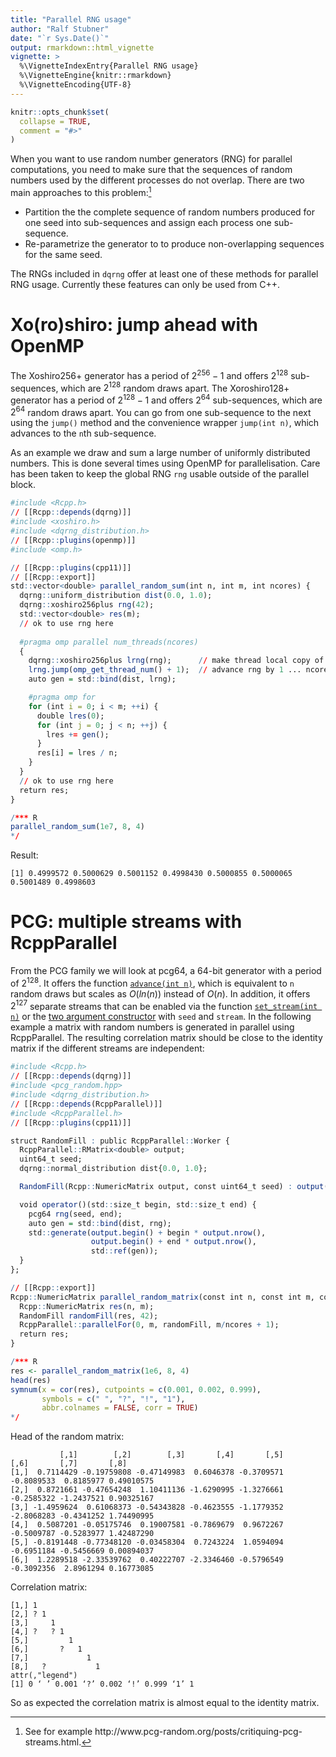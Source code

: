 ```yaml
---
title: "Parallel RNG usage"
author: "Ralf Stubner"
date: "`r Sys.Date()`"
output: rmarkdown::html_vignette
vignette: >
  %\VignetteIndexEntry{Parallel RNG usage}
  %\VignetteEngine{knitr::rmarkdown}
  %\VignetteEncoding{UTF-8}
---
```


```r
knitr::opts_chunk$set(
  collapse = TRUE,
  comment = "#>"
)
```

When you want to use random number generators (RNG) for parallel computations, you need to make sure that the sequences of random numbers used by the different processes do not overlap.
There are two main approaches to this problem:^[See for example http://www.pcg-random.org/posts/critiquing-pcg-streams.html.]

* Partition the the complete sequence of random numbers produced for one seed into sub-sequences and assign each process one sub-sequence.
* Re-parametrize the generator to to produce non-overlapping sequences for the same seed.

The RNGs included in `dqrng` offer at least one of these methods for parallel RNG usage.
Currently these features can only be used from C++.

# Xo(ro)shiro: jump ahead with OpenMP

The Xoshiro256+ generator has a period of $2^{256} -1$ and offers $2^{128}$ sub-sequences, which are $2^{128}$ random draws apart.
The Xoroshiro128+ generator has a period of $2^{128} -1$ and offers $2^{64}$ sub-sequences, which are $2^{64}$ random draws apart. 
You can go from one sub-sequence to the next using the `jump()` method and the convenience wrapper `jump(int n)`, which  advances to the `n`th sub-sequence.

As an example we draw and sum a large number of uniformly distributed numbers.
This is done several times using OpenMP for parallelisation.
Care has been taken to keep the global RNG `rng` usable outside of the parallel block.

```r
#include <Rcpp.h>
// [[Rcpp::depends(dqrng)]]
#include <xoshiro.h>
#include <dqrng_distribution.h>
// [[Rcpp::plugins(openmp)]]
#include <omp.h>

// [[Rcpp::plugins(cpp11)]]
// [[Rcpp::export]]
std::vector<double> parallel_random_sum(int n, int m, int ncores) {
  dqrng::uniform_distribution dist(0.0, 1.0);
  dqrng::xoshiro256plus rng(42);
  std::vector<double> res(m);
  // ok to use rng here
  
  #pragma omp parallel num_threads(ncores)
  {
    dqrng::xoshiro256plus lrng(rng);      // make thread local copy of rng 
    lrng.jump(omp_get_thread_num() + 1);  // advance rng by 1 ... ncores jumps 
    auto gen = std::bind(dist, lrng);

    #pragma omp for
    for (int i = 0; i < m; ++i) {
      double lres(0);
      for (int j = 0; j < n; ++j) {
        lres += gen();
      }
      res[i] = lres / n;
    }
  }
  // ok to use rng here
  return res;
}

/*** R
parallel_random_sum(1e7, 8, 4)
*/
```


Result:

    [1] 0.4999572 0.5000629 0.5001152 0.4998430 0.5000855 0.5000065 0.5001489 0.4998603


# PCG: multiple streams with RcppParallel

From the PCG family we will look at pcg64, a 64-bit generator with a period of $2^{128}$.
It offers the function [`advance(int n)`](http://www.pcg-random.org/using-pcg-cpp.html#void-advance-state-type-delta), which is equivalent to `n` random draws but scales as $O(ln(n))$ instead of $O(n)$. 
In addition, it offers $2^{127}$ separate streams that can be enabled via the function [`set_stream(int n)`](http://www.pcg-random.org/using-pcg-cpp.html#void-pcg32-set-stream-state-type-stream) or the [two argument constructor](http://www.pcg-random.org/using-pcg-cpp.html#pcg32-pcg32-constructor) with `seed` and `stream`.
In the following example a matrix with random numbers is generated in parallel using RcppParallel.
The resulting correlation matrix should be close to the identity matrix if the different streams are independent:


```r
#include <Rcpp.h>
// [[Rcpp::depends(dqrng)]]
#include <pcg_random.hpp>
#include <dqrng_distribution.h>
// [[Rcpp::depends(RcppParallel)]]
#include <RcppParallel.h>
// [[Rcpp::plugins(cpp11)]]

struct RandomFill : public RcppParallel::Worker {
  RcppParallel::RMatrix<double> output;
  uint64_t seed;
  dqrng::normal_distribution dist{0.0, 1.0};

  RandomFill(Rcpp::NumericMatrix output, const uint64_t seed) : output(output), seed(seed) {};

  void operator()(std::size_t begin, std::size_t end) {
    pcg64 rng(seed, end);
    auto gen = std::bind(dist, rng);
    std::generate(output.begin() + begin * output.nrow(),
                  output.begin() + end * output.nrow(),
                  std::ref(gen));
  }
};

// [[Rcpp::export]]
Rcpp::NumericMatrix parallel_random_matrix(const int n, const int m, const int ncores) {
  Rcpp::NumericMatrix res(n, m);
  RandomFill randomFill(res, 42);
  RcppParallel::parallelFor(0, m, randomFill, m/ncores + 1);
  return res;
}

/*** R
res <- parallel_random_matrix(1e6, 8, 4)
head(res)
symnum(x = cor(res), cutpoints = c(0.001, 0.002, 0.999),
       symbols = c(" ", "?", "!", "1"),
       abbr.colnames = FALSE, corr = TRUE)
*/
```

Head of the random matrix:

               [,1]        [,2]        [,3]       [,4]       [,5]       [,6]       [,7]       [,8]
    [1,]  0.7114429 -0.19759808 -0.47149983  0.6046378 -0.3709571 -0.8089533  0.8185977 0.49010575
    [2,]  0.8721661 -0.47654248  1.10411136 -1.6290995 -1.3276661 -0.2585322 -1.2437521 0.90325167
    [3,] -1.4959624  0.61068373 -0.54343828 -0.4623555 -1.1779352 -2.8068283 -0.4341252 1.74490995
    [4,]  0.5087201 -0.05175746  0.19007581 -0.7869679  0.9672267 -0.5009787 -0.5283977 1.42487290
    [5,] -0.8191448 -0.77348120 -0.03458304  0.7243224  1.0594094 -0.6951184 -0.5456669 0.00894037
    [6,]  1.2289518 -2.33539762  0.40222707 -2.3346460 -0.5796549 -0.3092356  2.8961294 0.16773085

Correlation matrix:

    [1,] 1              
    [2,] ? 1            
    [3,]     1          
    [4,] ?   ? 1        
    [5,]         1      
    [6,]       ?   1    
    [7,]             1  
    [8,]   ?           1
    attr(,"legend")
    [1] 0 ‘ ’ 0.001 ‘?’ 0.002 ‘!’ 0.999 ‘1’ 1

So as expected the correlation matrix is almost equal to the identity matrix.
